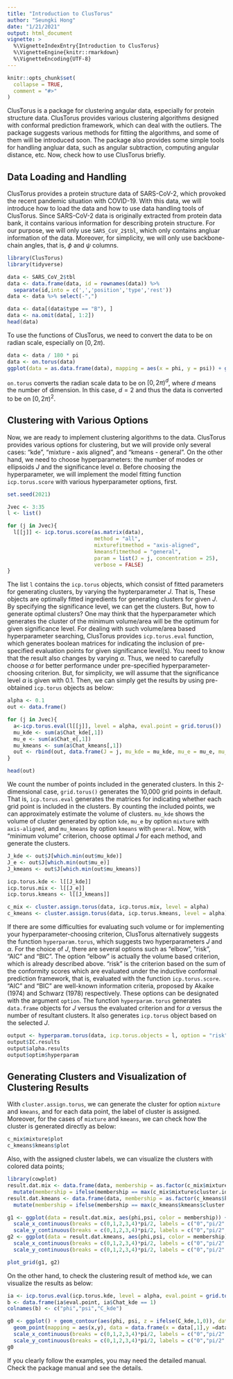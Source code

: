 ```yaml
---
title: "Introduction to ClusTorus"
author: "Seungki Hong"
date: "1/21/2021"
output: html_document
vignette: >
  %\VignetteIndexEntry{Introduction to ClusTorus}
  %\VignetteEngine{knitr::rmarkdown}
  %\VignetteEncoding{UTF-8}
---
```


```r
knitr::opts_chunk$set(
  collapse = TRUE,
  comment = "#>"
)
```

ClusTorus is a package for clustering angular data, especially for protein structure data. ClusTorus provides various clustering algorithms designed with conformal prediction framework, which can deal with the outliers. The package suggests various methods for fitting the algorithms, and some of them will be introduced soon. The package also provides some simple tools for handling angluar data, such as angular subtraction, computing angular distance, etc. Now, check how to use ClusTorus briefly.

## Data Loading and Handling

ClusTorus provides a protein structure data of SARS-CoV-2, which provoked the recent pandemic situation with COVID-19. With this data, we will introduce how to load the data and how to use data handling tools of ClusTorus. Since SARS-CoV-2 data is originally extracted from protein data bank, it contains various information for describing protein structure. For our purpose, we will only use `SARS_CoV_2$tbl`, which only contains angluar information of the data. Moreover, for simplicity, we will only use backbone-chain angles, that is, $\phi$ and $\psi$ columns.

```r
library(ClusTorus)
library(tidyverse)

data <- SARS_CoV_2$tbl
data <- data.frame(data, id = rownames(data)) %>%
  separate(id,into = c(',','position','type','rest'))
data <- data %>% select(-",")

data <- data[(data$type == "B"), ]
data <- na.omit(data[, 1:2])
head(data)
```

To use the functions of ClusTorus, we need to convert the data to be on radian scale, especially on $[0, 2\pi)$. 
```r
data <- data / 180 * pi
data <- on.torus(data)
ggplot(data = as.data.frame(data), mapping = aes(x = phi, y = psi)) + geom_point()
```


`on.torus` converts the radian scale data to be on $[0, 2\pi)^d$, where $d$ means the number of dimension. In this case, $d = 2$ and thus the data is converted to be on $[0, 2\pi)^2$.

## Clustering with Various Options

Now, we are ready to implement clustering algorithms to the data. ClusTorus provides various options for clustering, but we will provide only several cases: "kde", "mixture - axis aligned", and "kmeans - general". On the other hand, we need to choose hyperparameters: the number of modes or ellipsoids $J$ and the significance level $\alpha$. Before choosing the hyperparameter, we will implement the model fitting function `icp.torus.score` with various hyperparameter options, first.

```r
set.seed(2021)

Jvec <- 3:35
l <- list()

for (j in Jvec){
  l[[j]] <- icp.torus.score(as.matrix(data),
                            method = "all",
                            mixturefitmethod = "axis-aligned",
                            kmeansfitmethod = "general",
                            param = list(J = j, concentration = 25), 
                            verbose = FALSE)
}

```


The list `l` contains the `icp.torus` objects, which consist of fitted parameters for generating clusters, by varying the hypterparameter $J$. That is, These objects are optimally fitted ingredients for generating clusters for given $J$. By specifying the significance level, we can get the clusters. But, how to generate optimal clusters? One may think that the hyperparameter which generates the cluster of the minimum volume/area will be the optimum for given significance level. For dealing with such volume/area based hyperparameter searching, ClusTorus provides `icp.torus.eval` function, which generates boolean matrices for indicating the inclusion of pre-specified evaluation points for given significance level(s). You need to know that the result also changes by varying $\alpha$. Thus, we need to carefully choose $\alpha$ for better performance under pre-specified hyperparameter-choosing criterion. But, for simplicity, we will assume that the significance level $\alpha$ is given with $0.1$. Then, we can simply get the results by using pre-obtained `icp.torus` objects as below:

```r
alpha <- 0.1
out <- data.frame()

for (j in Jvec){
  a<-icp.torus.eval(l[[j]], level = alpha, eval.point = grid.torus())
  mu_kde <- sum(a$Chat_kde[,1])
  mu_e <- sum(a$Chat_e[,1])
  mu_kmeans <- sum(a$Chat_kmeans[,1])
  out <- rbind(out, data.frame(J = j, mu_kde = mu_kde, mu_e = mu_e, mu_kmeans = mu_kmeans))
}

head(out)
```

We count the number of points included in the generated clusters. In this 2-dimensional case, `grid.torus()` generates the 10,000 grid points in default. That is, `icp.torus.eval` generates the matrices for indicating whether each grid point is included in the clusters. By counting the included points, we can approximately estimate the volume of clusters. `mu_kde` shows the volume of cluster generated by option `kde`, `mu_e` by option `mixture` with `axis-aligned`, and `mu_kmeans` by option `kmeans` with `general`. Now, with "minimum volume" criterion, choose optimal $J$ for each method, and generate the clusters.

```r
J_kde <- out$J[which.min(out$mu_kde)]
J_e <- out$J[which.min(out$mu_e)]
J_kmeans <- out$J[which.min(out$mu_kmeans)]

icp.torus.kde <- l[[J_kde]]
icp.torus.mix <- l[[J_e]]
icp.torus.kmeans <- l[[J_kmeans]]

c_mix <- cluster.assign.torus(data, icp.torus.mix, level = alpha)
c_kmeans <- cluster.assign.torus(data, icp.torus.kmeans, level = alpha)
```

If there are some difficulties for evaluating such volume or for implementing your hyperparameter-choosing criterion, ClusTorus alternatively suggests the function `hyperparam.torus`, which suggests two hyperparameters $J$ and $\alpha$. For the choice of $J$, there are several options such as "elbow", "risk", "AIC" and "BIC". The option "elbow" is actually the volume based criterion, which is already described above. "risk" is the criterion based on the sum of the conformity scores which are evaluated under the inductive conformal prediction framework, that is, evaluated with the function `icp.torus.score`. "AIC" and "BIC" are well-known information criteria, proposed by Akaike (1974) and Schwarz (1978) respectively. These options can be designated with the argument `option`. The function `hyperparam.torus` generates `data.frame` objects for $J$ versus the evaluated criterion and for $\alpha$ versus the number of resultant clusters. It also generates `icp.torus` object based on the selected $J$.

```r
output <- hyperparam.torus(data, icp.torus.objects = l, option = "risk")
output$IC.results
output$alpha.results
output$optim$hyperparam
```


## Generating Clusters and Visualization of Clustering Results
With `cluster.assign.torus`, we can generate the cluster for option `mixture` and `kmeans`, and for each data point, the label of cluster is assigned. Moreover, for the cases of `mixture` and `kmeans`, we can check how the cluster is generated directly as below:

```r
c_mix$mixture$plot
c_kmeans$kmeans$plot
```

Also, with the assigned cluster labels, we can visualize the clusters with colored data points; 
```r
library(cowplot)
result.dat.mix <- data.frame(data, membership = as.factor(c_mix$mixture$cluster.id.outlier)) %>%
  mutate(membership = ifelse(membership == max(c_mix$mixture$cluster.id.outlier), "out", membership))
result.dat.kmeans <- data.frame(data, membership = as.factor(c_kmeans$kmeans$cluster.id.outlier)) %>%
  mutate(membership = ifelse(membership == max(c_kmeans$kmeans$cluster.id.outlier), "out", membership))

g1 <- ggplot(data = result.dat.mix, aes(phi,psi, color = membership)) + geom_point() +
  scale_x_continuous(breaks = c(0,1,2,3,4)*pi/2, labels = c("0","pi/2","pi","3pi/2","2pi"), limits = c(0,2*pi))+
  scale_y_continuous(breaks = c(0,1,2,3,4)*pi/2, labels = c("0","pi/2","pi","3pi/2","2pi"), limits = c(0,2*pi))
g2 <- ggplot(data = result.dat.kmeans, aes(phi,psi, color = membership)) + geom_point() +
  scale_x_continuous(breaks = c(0,1,2,3,4)*pi/2, labels = c("0","pi/2","pi","3pi/2","2pi"), limits = c(0,2*pi))+
  scale_y_continuous(breaks = c(0,1,2,3,4)*pi/2, labels = c("0","pi/2","pi","3pi/2","2pi"), limits = c(0,2*pi))

plot_grid(g1, g2)
```

On the other hand, to check the clustering result of method `kde`, we can visualize the results as below:
```r
ia <- icp.torus.eval(icp.torus.kde, level = alpha, eval.point = grid.torus())
b <- data.frame(ia$eval.point, ia$Chat_kde == 1)
colnames(b) <- c("phi","psi","C_kde")

g0 <- ggplot() + geom_contour(aes(phi, psi, z = ifelse(C_kde,1,0)), data = b, size = 1,lineend = "round" ) +
  geom_point(mapping = aes(x,y), data = data.frame(x = data[,1],y =data[,2])) +
  scale_x_continuous(breaks = c(0,1,2,3,4)*pi/2, labels = c("0","pi/2","pi","3pi/2","2pi"), limits = c(0,2*pi))+
  scale_y_continuous(breaks = c(0,1,2,3,4)*pi/2, labels = c("0","pi/2","pi","3pi/2","2pi"), limits = c(0,2*pi))
g0
```

If you clearly follow the examples, you may need the detailed manual. Check the package manual and see the details. 




